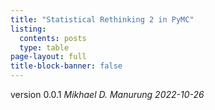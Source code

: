 ```yaml
---
title: "Statistical Rethinking 2 in PyMC"
listing:
  contents: posts
  type: table
page-layout: full
title-block-banner: false
---
```


version 0.0.1
*Mikhael D. Manurung*
*2022-10-26*